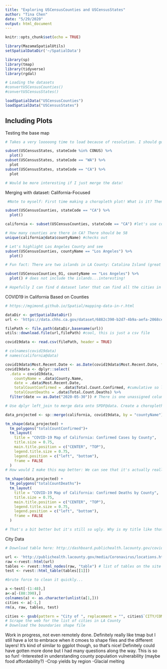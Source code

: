 ```yaml
---
title: "Exploring USCensusCounties and USCensusStates"
author: "Tina Chen"
date: "5/29/2020"
output: html_document
---
```


```r
knitr::opts_chunk$set(echo = TRUE)

library(MazamaSpatialUtils)
setSpatialDataDir('~/SpatialData')

library(sp)
library(tmap)
library(tidyverse)
library(rgdal)

# Loading the datasets 
#convertUSCensusCounties()
#convertUSCensusStates()

loadSpatialData("USCensusCounties")
loadSpatialData("USCensusStates")
```


## Including Plots

Testing the base map 
```r
# Takes a very looooong time to load because of resolution. I should go back and add in simplified version if it gets worse?

subset(USCensusStates, stateCode %in% CONUS) %>% 
  plot()
subset(USCensusStates, stateCode == "WA") %>% 
  plot
subset(USCensusStates, stateCode == "CA") %>% 
  plot

# Would be more interesting if I just merge the data!
```


Merging with dataset: California-Focused

```r
 #Note to myself: First time making a choropleth plot! What is it? Thematic maps that are used to represent statistical data through various shading patterns. 

subset(USCensusCounties, stateCode == "CA") %>% 
  plot()

california <- subset(USCensusCounties, stateCode == "CA") #let's use countyname

# How many counties are there in CA? There should be 58
unique(california@data$countyName) #checks out 

# Let's highlight Los Angeles County and see
subset(USCensusCounties, countyName == "Los Angeles") %>% 
  plot()

# Fun fact: There are two islands in LA County: Catalina Island (great for diving) and San Clemente Island.

subset(USCensusCounties_01, countyName == "Los Angeles") %>% 
  plot() # does not include the islands...interesting! 

# Hopefully I can find d dataset later that can find all the cities in this county
```


COVID19 in California Based on Counties 
```r
# https://mgimond.github.io/Spatial/mapping-data-in-r.html

dataDir <- getSpatialDataDir()
url <- 'https://data.chhs.ca.gov/dataset/6882c390-b2d7-4b9a-aefa-2068cee63e47/resource/6cd8d424-dfaa-4bdd-9410-a3d656e1176e/download/covid19data.csv'

filePath <- file.path(dataDir,basename(url))
utils::download.file(url,filePath) #cool, this is just a csv file 

covid19data <- read.csv(filePath, header = TRUE) 

# colnames(covid19data)
# names(california@data)

covid19data$Most.Recent.Date <- as.Date(covid19data$Most.Recent.Date, format = "%m/%d/%y")
covid19data <- dplyr::select(
  .data = covid19data,
    countyName = .data$County.Name,
    date = .data$Most.Recent.Date, 
    totalCountConfirmed = .data$Total.Count.Confirmed, #cumulative so let's select most recent 
    totalCountDeaths = .data$Total.Count.Deaths) %>% 
  filter(date == as.Date("2020-05-30")) # There is one unassigned column 

# Use dplyr left_join to merge data onto SPDF@data. Create a choropleth plot. Update: When using that, it turned it into a data frame. Let's try merge.

data_projected <- sp::merge(california, covid19data, by = "countyName")

tm_shape(data_projected) +
  tm_polygons("totalCountConfirmed")+
  tm_layout(
    title = "COVID-19 Map of California: Confirmed Cases by County",
    title.size = 0.75,
    main.title.position = c("CENTER", "TOP"),
    legend.title.size = 0.75,
    legend.position = c("left", "bottom"),
    frame = FALSE
  )
# How would I make this map better: We can see that it's actually really disprop. LA County has a greater populaton in comparison to smaller counties throughout the state. I would merge it with population data as well to create a new proportion column. For next week... it took too long for me to figure out how to do certain things. Ugh.

tm_shape(data_projected) +
  tm_polygons("totalCountDeaths")+
  tm_layout(
    title = "COVID-19 Map of California: Confirmed Deaths by County",
    title.size = 0.75,
    main.title.position = c("CENTER", "TOP"),
    legend.title.size = 0.75,
    legend.position = c("left", "bottom"),
    frame = FALSE
  )

# That's a bit better but it's still so ugly. Why is my title like that? Would have to balance as well. Also interested in just finding a dataset that's purely looking at LA County. 

```


City Data
```r
# Download table here: http://dashboard.publichealth.lacounty.gov/covid19_surveillance_dashboard/

url <- 'http://publichealth.lacounty.gov/media/Coronavirus/locations.htm'
raw <-rvest::html(url)
tables <- rvest::html_nodes(raw, "table") # list of tables on the site
test <- rvest::html_table(tables[[1]])

#brute force to clean it quickly...

a <-test[-(1:48),]
a<-a[-(88:390),]
colnames(a) <- as.character(unlist(a[1,]))
cities <- a[-1,]
rm(a, raw, tables, test)

cities <- gsub(pattern = "City of ", replacement = "", cities$`CITY/COMMUNITY**`)
# Scrape the web for the list of cities in LA County 
# Download the boundaries shape file 


```


Work in progress, not even remotely done. Definitely really like tmap but I still have a lot to embrace when it cmoes to shape files and the different layers! It's kind of similar to ggplot though, so that's nice! Definitely could have gotten more done but I had many questions along the way. This is so so fun!
-Interested in understanding county population vulnerability (maybe food affordability?)
-Crop yields by region
-Glacial melting 
